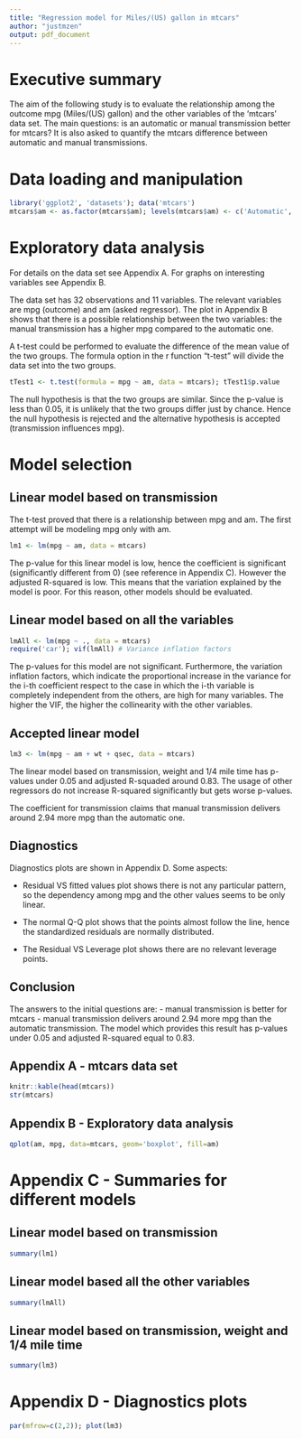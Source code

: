 ```yaml
---
title: "Regression model for Miles/(US) gallon in mtcars"
author: "justmzen"
output: pdf_document
---
```


# Executive summary

The aim of the following study is to evaluate the relationship among the outcome mpg (Miles/(US) gallon) and the other variables of the 'mtcars' data set. The main questions: is an automatic or manual transmission better for mtcars? It is also asked to quantify the mtcars difference between automatic and manual transmissions.

# Data loading and manipulation

```r
library('ggplot2', 'datasets'); data('mtcars')
mtcars$am <- as.factor(mtcars$am); levels(mtcars$am) <- c('Automatic', 'Manual')
```

# Exploratory data analysis

For details on the data set see Appendix A. For graphs on interesting variables see Appendix B.  

The data set has 32 observations and 11 variables. The relevant variables are mpg (outcome) and am (asked regressor). The plot in Appendix B shows that there is a possible relationship between the two variables: the manual transmission has a higher mpg compared to the automatic one.  

A t-test could be performed to evaluate the difference of the mean value of the two groups. The formula option in the r function "t-test" will divide the data set into the two groups.

```r
tTest1 <- t.test(formula = mpg ~ am, data = mtcars); tTest1$p.value
```

The null hypothesis is that the two groups are similar. Since the p-value is less than 0.05, it is unlikely that the two groups differ just by chance. Hence the null hypothesis is rejected and the alternative hypothesis is accepted (transmission influences mpg).

# Model selection

## Linear model based on transmission

The t-test proved that there is a relationship between mpg and am. The first attempt will be modeling mpg only with am.

```r
lm1 <- lm(mpg ~ am, data = mtcars)
```
The p-value for this linear model is low, hence the coefficient is significant (significantly different from 0) (see reference in Appendix C). However the adjusted R-squared is low. This means that the variation explained by the model is poor. For this reason, other models should be evaluated.

## Linear model based on all the variables

```r
lmAll <- lm(mpg ~ ., data = mtcars)
require('car'); vif(lmAll) # Variance inflation factors
```

The p-values for this model are not significant. Furthermore, the variation inflation factors, which indicate the proportional increase in the variance for the i-th coefficient respect to the case in which the i-th variable is completely independent from the others, are high for many variables. The higher the VIF, the higher the collinearity with the other variables.

## Accepted linear model

```r
lm3 <- lm(mpg ~ am + wt + qsec, data = mtcars)
```

The linear model based on transmission, weight and 1/4 mile time has p-values under 0.05 and adjusted R-squaded around 0.83. The usage of other regressors do not increase R-squared significantly but gets worse p-values.  

The coefficient for transmission claims that manual transmission delivers around 2.94 more mpg than the automatic one.

## Diagnostics

Diagnostics plots are shown in Appendix D. Some aspects:

- Residual VS fitted values plot shows there is not any particular pattern, so the dependency among mpg and the other values seems to be only linear.  

- The normal Q-Q plot shows that the points almost follow the line, hence the standardized residuals are normally distributed.  

- The Residual VS Leverage plot shows there are no relevant leverage points.  

## Conclusion

The answers to the initial questions are:
- manual transmission is better for mtcars
- manual transmission delivers around 2.94 more mpg than the automatic transmission. The model which provides this result has p-values under 0.05 and adjusted R-squared equal to 0.83.



\newpage
## Appendix A - mtcars data set

```r
knitr::kable(head(mtcars))
str(mtcars)
```

## Appendix B - Exploratory data analysis

```r
qplot(am, mpg, data=mtcars, geom='boxplot', fill=am)
```

# Appendix C - Summaries for different models

## Linear model based on transmission

```r
summary(lm1)
```

## Linear model based all the other variables

```r
summary(lmAll)
```

## Linear model based on transmission, weight and 1/4 mile time

```r
summary(lm3)
```

# Appendix D - Diagnostics plots

```r
par(mfrow=c(2,2)); plot(lm3)
```